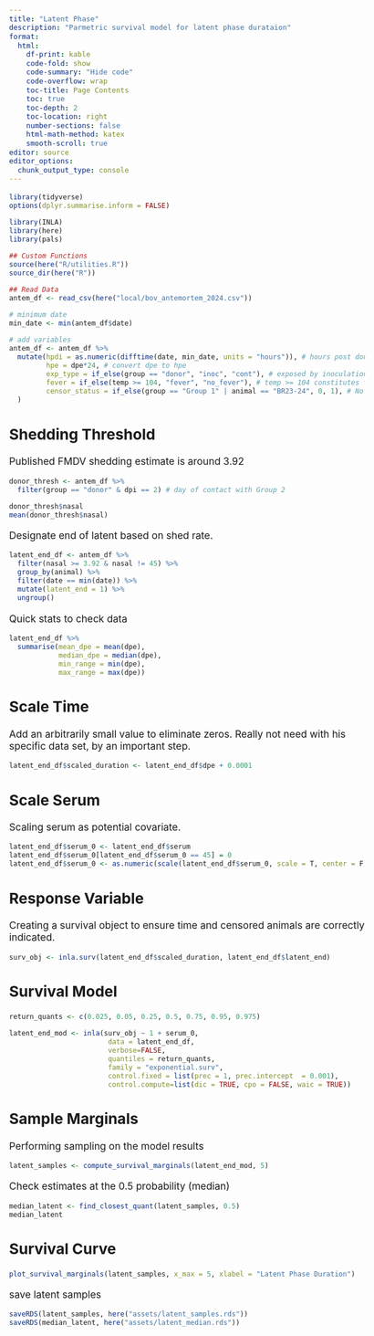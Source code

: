 ```yaml
---
title: "Latent Phase"
description: "Parmetric survival model for latent phase durataion"
format:
  html: 
    df-print: kable
    code-fold: show
    code-summary: "Hide code"
    code-overflow: wrap
    toc-title: Page Contents
    toc: true
    toc-depth: 2
    toc-location: right
    number-sections: false
    html-math-method: katex
    smooth-scroll: true
editor: source
editor_options: 
  chunk_output_type: console
---
```

```{=html}
<style type="text/css">

body, td {
   font-size: 13pt;
}
code.r{
  font-size: 9pt;
}
pre {
  font-size: 11pt
}
</style>
```

```r
library(tidyverse)
options(dplyr.summarise.inform = FALSE)

library(INLA)
library(here)
library(pals)

## Custom Functions
source(here("R/utilities.R"))
source_dir(here("R"))

## Read Data  
antem_df <- read_csv(here("local/bov_antemortem_2024.csv"))

# minimum date
min_date <- min(antem_df$date)

# add variables 
antem_df <- antem_df %>%
  mutate(hpdi = as.numeric(difftime(date, min_date, units = "hours")), # hours post donor inoculation 
         hpe = dpe*24, # convert dpe to hpe
         exp_type = if_else(group == "donor", "inoc", "cont"), # exposed by inoculation or direct contact
         fever = if_else(temp >= 104, "fever", "no_fever"), # temp >= 104 constitutes fever
         censor_status = if_else(group == "Group 1" | animal == "BR23-24", 0, 1), # No obs symptoms (0) in these 
  )

```

## Shedding Threshold
Published FMDV shedding estimate is around 3.92 
```r
donor_thresh <- antem_df %>%
  filter(group == "donor" & dpi == 2) # day of contact with Group 2

donor_thresh$nasal
mean(donor_thresh$nasal)
```

Designate end of latent based on shed rate.
```r
latent_end_df <- antem_df %>%
  filter(nasal >= 3.92 & nasal != 45) %>%
  group_by(animal) %>%
  filter(date == min(date)) %>%
  mutate(latent_end = 1) %>%
  ungroup()
```

Quick stats to check data
```r
latent_end_df %>%
  summarise(mean_dpe = mean(dpe),
            median_dpe = median(dpe),
            min_range = min(dpe),
            max_range = max(dpe))
```
  
## Scale Time
Add an arbitrarily small value to eliminate zeros.  Really not need with his specific data set, by an important step.  
```r
latent_end_df$scaled_duration <- latent_end_df$dpe + 0.0001
```
  
## Scale Serum
Scaling serum as potential covariate.   
```r
latent_end_df$serum_0 <- latent_end_df$serum
latent_end_df$serum_0[latent_end_df$serum_0 == 45] = 0
latent_end_df$serum_0 <- as.numeric(scale(latent_end_df$serum_0, scale = T, center = F))
```

## Response Variable
Creating a survival object to ensure time and censored animals are correctly indicated.
```r
surv_obj <- inla.surv(latent_end_df$scaled_duration, latent_end_df$latent_end)
```

## Survival Model
```r
return_quants <- c(0.025, 0.05, 0.25, 0.5, 0.75, 0.95, 0.975)

latent_end_mod <- inla(surv_obj ~ 1 + serum_0,
                        data = latent_end_df, 
                        verbose=FALSE,
                        quantiles = return_quants,
                        family = "exponential.surv",
                        control.fixed = list(prec = 1, prec.intercept  = 0.001),
                        control.compute=list(dic = TRUE, cpo = FALSE, waic = TRUE))

```

## Sample Marginals
Performing sampling on the model results
```r
latent_samples <- compute_survival_marginals(latent_end_mod, 5)
```

Check estimates at the 0.5 probability (median)  
```r
median_latent <- find_closest_quant(latent_samples, 0.5)
median_latent
```

## Survival Curve
```r
plot_survival_marginals(latent_samples, x_max = 5, xlabel = "Latent Phase Duration")
```
  
save latent samples
```r
saveRDS(latent_samples, here("assets/latent_samples.rds"))
saveRDS(median_latent, here("assets/latent_median.rds"))
```